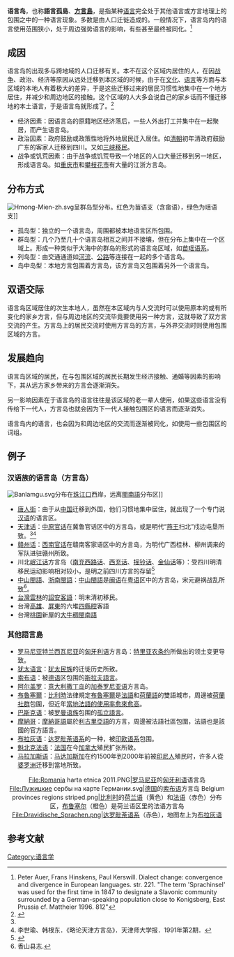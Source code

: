 {{refimprove|time=2011-01-11T08:38:54+00:00}}

'''语言岛'''，也称'''語言孤島'''、'''[[方言島|方言島]]'''，是指某种[[语言|语言]]完全处于其他语言或方言地理上的包围之中的一种语言现象。多数是由人口迁徙造成的。一般情况下，语言岛内的语言使用范围狭小，处于周边强势语言的影响，有些甚至最终被同化。<ref>Peter Auer, Frans Hinskens, Paul Kerswill. Dialect change: convergence and divergence in European languages. str. 221. "The term 'Sprachinsel' was used for the first time in 1847 to designate a Slavonic community surrounded by a German-speaking population close to Konigsberg, East Prussia cf. Mattheier 1996. 812"</ref>

==成因==
语言岛的出现多与跨地域的人口迁移有关。本不在这个区域内居住的人，在因[[战争|战争]]、政治、经济等原因从远处迁移到本区域的时候，由于在[[文化|文化]]、[[语言|语言]]等方面与本区域的本地人有着极大的差异，于是这些迁移过来的居民习惯性地集中在一个地方居住，并减少和周边地区的接触。这个区域的人大多会说自己的家乡话而不懂迁移地的本土语言，于是语言岛就形成了。<ref name="天津怪现状">{{cite web|url=http://tianjin.abang.com/od/zhanggufangyan/a/tianjinfangyan.htm|language=|title=天津怪现状之天津方言岛|publisher=|date=|accessdate=|archive-url=https://web.archive.org/web/20101017145342/http://tianjin.abang.com/od/zhanggufangyan/a/tianjinfangyan.htm|archive-date=2010-10-17|dead-url=yes}}</ref>

* 经济因素：因语言岛的原籍地区经济落后，一些人外出打工并集中在一起聚居，而产生语言岛。
* 政治因素：政府鼓励或政策性地将外地居民迁入居住。如[[清朝|清朝]]初年清政府鼓励广东的客家人迁移到四川。又如[[三峡移民|三峡移民]]。
* 战争或饥荒因素：由于战争或饥荒导致一个地区的人口大量迁移到另一地区，形成语言岛。如[[重庆市|重庆市]]和[[攀枝花市|攀枝花市]]有大量的江浙方言岛。

==分布方式==
[[File:Hmong-Mien-zh.svg|thumb]]呈群岛型分布。红色为苗语支（含畲语），绿色为瑶语支]]
* 孤岛型：独立的一个语言岛，周围都被本地语言区所包围。
* 群岛型：几个乃至几十个语言岛相互之间并不接壤，但在分布上集中在一个区域上。形成一种类似于大海中的群岛的形式的语言岛区域，如[[苗瑶语系|苗瑶语系]]。
* 列岛型：由交通通道如[[河流|河流]]、[[公路|公路]]等连接在一起的多个语言岛。
* 岛中岛型：本地方言包围着方言岛，该方言岛又包围着另外一个语言岛。

==双语交际==
语言岛区域居住的次生本地人，虽然在本区域内与人交流时可以使用原本的或有所变化的家乡方言，但与周边地区的交流毕竟要使用另一种方言，这就导致了双方言交流的产生。方言岛上的居民交流时使用方言岛的方言，与外界交流时则使用包围区域的方言。

==发展趋向==
语言岛区域的居民，在与包围区域的居民长期发生经济接触、通婚等因素的影响下，其从远方家乡带来的方言会逐渐消失。

另一影响因素在于语言岛的语言往往是该区域的老一辈人使用，如果这些语言没有传给下一代人，方言岛也就会因为下一代人接触包围区的语言而逐渐消失。

语言岛内的语言，也会因为和周边地区的交流而逐渐被同化，如使用一些包围区的词组。

==例子==
===汉语族的语言岛（方言岛）===
[[File:Banlamgu.svg|thumb]]分布在[[珠江口|珠江口]]西岸，远离[[閩南語|閩南語]]分布区]]
* [[唐人街|唐人街]]：由于从[[中国|中国]]迁移到外国，他们习惯地集中居住，就出现了一个专门说[[汉语|汉语]]的语言区。
* [[天津话|天津话]]：[[中原官话|中原官话]]在冀鲁官话区中的方言岛，或是明代“[[明成祖|燕王]]扫北”戍边屯垦所致。<ref name="天津怪现状"/><ref name="略论">李世瑜、韩根东．《略论天津方言岛》．天津师大学报．1991年第2期．</ref>
* [[赣州话|赣州话]]：[[西南官话|西南官话]]在赣南客家语区中的方言岛，为明代广西桂林、柳州调来的军队进驻赣州所致。
* 川北[[岷江话|岷江话]]方言岛（[[南充西路话|南充西路话]]、[[西充话|西充话]]、[[摇铃话|摇铃话]]、[[金仙话|金仙话]]等）：受四川明清移民运动影响相对较小，是明之前四川方言的存留<ref name="方言岛">{{cite journal |author1=张强 |coauthors=|title=四川盐亭射洪西充方言岛|journal= 语言历史论丛|date=2015 |volume= |issue=11 |page=344}}</ref>
* [[中山閩語|中山閩語]]、[[浙南閩語|浙南閩語]]：[[中山閩語|中山閩語]]是[[闽语|闽语]]在[[粤语|粤语]]区中的方言岛，宋元避祸战乱所致<ref>香山县志.</ref>。
* [[台灣|台灣]][[雲林|雲林]]的[[詔安客語|詔安客語]]：明末清初移民。
* 台灣[[高雄|高雄]]、[[屏東縣|屏東]]的六堆[[四縣腔|四縣腔]]客語
* 台灣[[桃園市|桃園]]新屋的[[大牛稠閩南語|大牛稠閩南語]]

===其他語言島===
* [[罗马尼亚|罗马尼亚]][[特兰西瓦尼亚|特兰西瓦尼亚]]的[[匈牙利语|匈牙利语]]方言岛：[[特里亚农条约|特里亚农条约]]所做出的领土变更导致。
* [[犹太语言|犹太语言]]：[[犹太人|犹太民族]]的迁徙历史所致。
* [[索布语|索布语]]：被[[德语|德语]]区包围的[[斯拉夫語言|斯拉夫語言]]。
* [[阿尔盖罗|阿尔盖罗]]：[[意大利|意大利]][[撒丁岛|撒丁岛]]的[[加泰罗尼亚语|加泰罗尼亚语]]方言岛。
* [[布魯塞爾|布魯塞爾]]：[[比利時|比利時]]法律規定[[布魯塞爾|布魯塞爾]]是[[法語|法語]]和[[荷蘭語|荷蘭語]]的雙語城市，周邊被[[弗拉芒社群|荷蘭社群]]包圍，但近年[[布魯塞爾法語化|當地法語的使用率愈來愈高]]。
* [[巴斯克语|巴斯克语]]：被[[罗曼语族|罗曼语族]]包围的[[孤立語言|孤立語言]]。
* [[摩納哥|摩納哥]]：[[摩納哥語|摩納哥語]]屬於[[利古里亞語|利古里亞語]]的方言，周邊被法語社區包圍，法語也是該國的官方語言。
* [[布拉灰语|布拉灰语]]：[[达罗毗荼语系|达罗毗荼语系]]的一种，被[[印欧语系|印欧语系]]包围。
* [[魁北克法语|魁北克法语]]：[[法国|法国]]在今[[加拿大|加拿大]]殖民扩张所致。
* [[马拉加斯语|马拉加斯语]]：[[马达加斯加|马达加斯加]]在约1500年到2000年前被[[印尼人|印尼人]]殖民时，许多人從[[婆罗洲|婆罗洲]]迁移到當地所致。
<Center>
<gallery>
File:Romania harta etnica 2011.PNG|[[罗马尼亚|罗马尼亚]]的[[匈牙利语|匈牙利语]]语言岛
File:Лужицкие сербы на карте Германии.svg|[[德国|德国]]的[[索布语|索布语]]方言岛
Belgium provinces regions striped.png|[[比利时|比利时]]的[[荷兰语|荷兰语]]（黄色）和[[法语|法语]]（赤色）分布区，[[布鲁塞尔|布鲁塞尔]]（橙色）是荷兰语区里的法语方言岛
File:Dravidische_Sprachen.png|[[达罗毗荼语系|达罗毗荼语系]]（赤色），地图左上为[[布拉灰语|布拉灰语]]
</gallery>
</Center>

==参考文献==
{{reflist}}

[[Category:语言学|Category:语言学]]